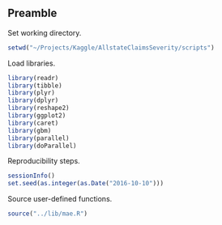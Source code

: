 ## Preamble

Set working directory.

```{r}
setwd("~/Projects/Kaggle/AllstateClaimsSeverity/scripts")
```

Load libraries.

```{r}
library(readr)
library(tibble)
library(plyr)
library(dplyr)
library(reshape2)
library(ggplot2)
library(caret)
library(gbm)
library(parallel)
library(doParallel)
```

Reproducibility steps.

```{r}
sessionInfo()
set.seed(as.integer(as.Date("2016-10-10")))
```

Source user-defined functions.

```{r}
source("../lib/mae.R")
```
